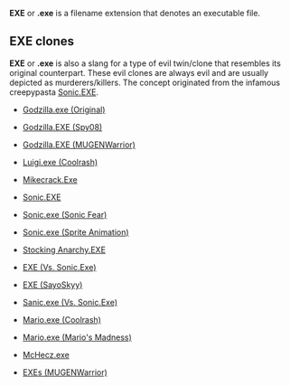 '''EXE''' or '''.exe''' is a filename extension that denotes an executable file.

== EXE clones ==

'''EXE''' or '''.exe''' is also a slang for a type of evil twin/clone that resembles its original counterpart. These evil clones are always evil and are usually depicted as murderers/killers. The concept originated from the infamous creepypasta [[Sonic.EXE]].

*[[Godzilla.exe (Original)]]

*[[Godzilla.EXE (Spy08)]]

*[[Godzilla.EXE (MUGENWarrior)]]

*[[Luigi.exe (Coolrash)]]

*[[Mikecrack.Exe]]

*[[Sonic.EXE]]

*[[Sonic.exe (Sonic Fear)]]

*[[Sonic.exe (Sprite Animation)]]

*[[Stocking Anarchy.EXE]]

*[[EXE (Vs. Sonic.Exe)]]

*[[EXE (SayoSkyy)]]

*[[Sanic.exe (Vs. Sonic.Exe)]]

*[[Mario.exe (Coolrash)]]

*[[Mario.exe (Mario's Madness)]]

*[[McHecz.exe]]

*[[EXEs (MUGENWarrior)]]
